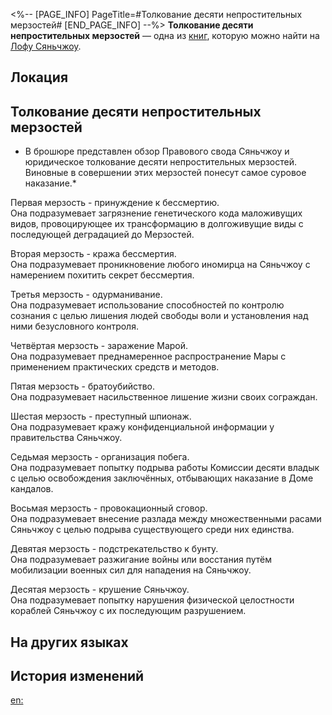 <%-- [PAGE_INFO]
PageTitle=#Толкование десяти непростительных мерзостей#
[END_PAGE_INFO] --%>
{{Дополнить}}
{{Книга Инфобокс
|id           = 274
|partIds      = 190524
|Название     = 
|Изображение  = Иконка рукописи с Лофу Сяньчжоу.png
|Мир          = Лофу Сяньчжоу
|Томов        = 1
|Автор        = <!--нужно добавить-->
|Описание     = Юридическое разъяснение относительно наиболее тяжких преступлений на Сяньчжоу, известных как «десять непростительных мерзостей».
|Том1         = {{tx}}
|Источник1    = {{tx|Отсутствует источник}}
|Персонажи    = 
|Фракции      = 
}}
'''Толкование десяти непростительных мерзостей''' — одна из [[Книги|книг]], которую можно найти на [[Лофу Сяньчжоу]].

==Локация==
{{Отметка карты|<!--название карты-->|<!--id отметки-->}}

==Толкование десяти непростительных мерзостей==
*В брошюре представлен обзор Правового свода Сяньчжоу и юридическое толкование десяти непростительных мерзостей. Виновные в совершении этих мерзостей понесут самое суровое наказание.*

Первая мерзость - принуждение к бессмертию.<br />
Она подразумевает загрязнение генетического кода маложивущих видов, провоцирующее их трансформацию в долгоживущие виды с последующей деградацией до Мерзостей.

Вторая мерзость - кража бессмертия.<br />
Она подразумевает проникновение любого иномирца на Сяньчжоу с намерением похитить секрет бессмертия.

Третья мерзость - одурманивание.<br />
Она подразумевает использование способностей по контролю сознания с целью лишения людей свободы воли и установления над ними безусловного контроля.

Четвёртая мерзость - заражение Марой.<br />
Она подразумевает преднамеренное распространение Мары с применением практических средств и методов.

Пятая мерзость - братоубийство.<br />
Она подразумевает насильственное лишение жизни своих сограждан.

Шестая мерзость - преступный шпионаж.<br />
Она подразумевает кражу конфиденциальной информации у правительства Сяньчжоу.

Седьмая мерзость - организация побега.<br />
Она подразумевает попытку подрыва работы Комиссии десяти владык с целью освобождения заключённых, отбывающих наказание в Доме кандалов.

Восьмая мерзость - провокационный сговор.<br />
Она подразумевает внесение разлада между множественными расами Сяньчжоу с целью подрыва существующего среди них единства.

Девятая мерзость - подстрекательство к бунту.<br />
Она подразумевает разжигание войны или восстания путём мобилизации военных сил для нападения на Сяньчжоу.

Десятая мерзость - крушение Сяньчжоу.<br />
Она подразумевает попытку нарушения физической целостности кораблей Сяньчжоу с их последующим разрушением.

==На других языках==
{{На других языках
|en   = Ten Unpardonable Sins Detailed Breakdown
|zhs  = 不赦十恶详解
|zht  = 不赦十惡詳解
|ja   = 不赦十悪詳細解釈
|ko   = 10대 죄악 상세 해석
|es   = Desglose detallado de los diez pecados capitales
|fr   = Explication détaillée des Dix péchés impardonnables
|ru   = Толкование десяти непростительных мерзостей
|th   = คำอธิบายสิบบาปมหันต์
|vi   = Giải Trình 10 Tội Ác Không Thể Tha Thứ
|de   = Ausführliche Übersicht über die Zehn unverzeihlichen Sünden
|id   = Penjelasan Mendalam Sepuluh Dosa Tanpa Ampun
|pt   = Explicação Detalhada dos Dez Pecados Imperdoáveis
}}

==История изменений==
{{История изменений|3.5}}

[[en:]]